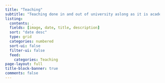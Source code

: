 ```yaml
---
title: "Teaching"
subtitle: "Teaching done in and out of university aslong as it is academically relevant."
listing:
  contents: .
  fields: [image, date, title, description]
  sort: "date desc"
  type: grid
  categories: numbered
  sort-ui: false
  filter-ui: false
  feed: 
    categories: Teaching
page-layout: full
title-block-banner: true
comments: false
---
```


